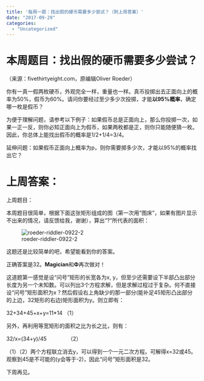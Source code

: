 ```yaml
---
title: '每周一题：找出假的硬币需要多少尝试？（附上周答案）'
date: "2017-09-29"
categories:
  - "Uncategorized"
---
```


<h1>本周题目：找出假的硬币需要多少尝试？</h1>

（来源：fivethirtyeight.com，原编辑<span class="author fn">Oliver Roeder</span>）

你有一真一假两枚硬币，外观完全一样，重量也一样。真币投掷出去正面向上的概率为50%，假币为60%。请问你要经过至少多少次投掷，才能**以95%概率**，确定哪一枚是假币？

为便于理解问题，请参考以下例子：如果假币总是正面向上，那么你投掷一次，如果一正一反，则你必知正面向上为假币，如果两枚都是正，则你只能随便猜一枚。因此，你总体上能找出假币的概率是1/2+1/4=3/4。

延伸问题：如果假币正面向上概率为p，则你需要掷多少次，才能以95%的概率找出它？

<h1>上周答案：</h1>

上周题目：

本周题目很简单，根据下面这张矩形组成的图（第一次用“图床”，如果有图片显示不出来的情况，请反馈给我，谢谢），算出“?”所代表的面积：

![roeder-riddler-0922-2](https://dalaoliblog.wordpress.com/wp-content/uploads/2017/09/roeder-riddler-0922-2.png?w=1108)

这题还是比较简单的吧，希望能看到你的答案。

正确答案是32。**Magician**和**Φ**再次做对！

这道题第一感觉是设“问号”矩形的长宽各为x, y，但至少还需要设下半部凸出部分长度为另一个未知数。可以列出3个方程求解，但是求解过程过于复杂。何不直接设“问号”矩形面积为x？然后假设右上角缺少的那一部分(能补足45矩形凸出部分的上边，32矩形的右边)矩形面积为y。则立即有：

32+34+45+x+y=11*14 （1）

另外，再利用等宽矩形的面积之比为长之比，则有：

32/x=(34+y)/45              （2）

（1）（2）两个方程联立消去y，可以得到一个一元二次方程。可解得x=32或45。观察到45是不可能的(y会等于-2)，因此“问号”矩形面积是32。

下周再见。